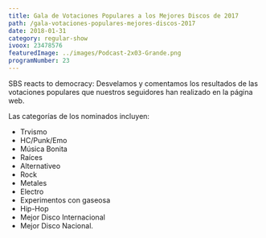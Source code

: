 ```yaml
---
title: Gala de Votaciones Populares a los Mejores Discos de 2017
path: /gala-votaciones-populares-mejores-discos-2017
date: 2018-01-31
category: regular-show
ivoox: 23478576
featuredImage: ../images/Podcast-2x03-Grande.png
programNumber: 23
---
```


SBS reacts to democracy: Desvelamos y comentamos los resultados de las votaciones populares que nuestros seguidores han realizado en la página web.

Las categorías de los nominados incluyen:

*   Trvismo
*   HC/Punk/Emo
*   Música Bonita
*   Raíces
*   Alternativeo
*   Rock
*   Metales
*   Electro
*   Experimentos con gaseosa
*   Hip-Hop
*   Mejor Disco Internacional
*   Mejor Disco Nacional.
